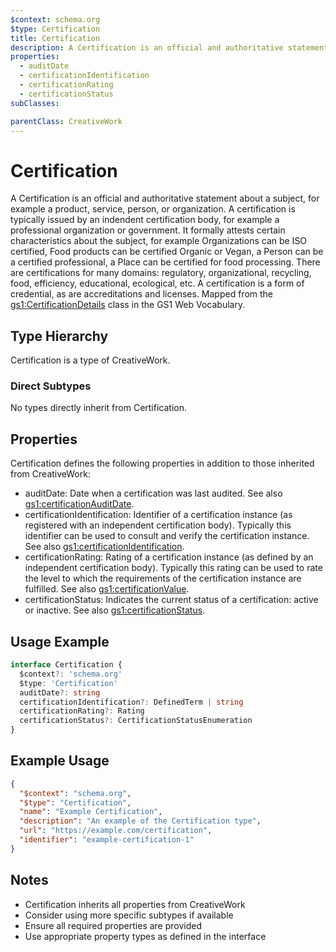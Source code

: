 ```yaml
---
$context: schema.org
$type: Certification
title: Certification
description: A Certification is an official and authoritative statement about a subject, for example a product, service, person, or organization. A certification is typically issued by an indendent certification body, for example a professional organization or government. It formally attests certain characteristics about the subject, for example Organizations can be ISO certified, Food products can be certified Organic or Vegan, a Person can be a certified professional, a Place can be certified for food processing. There are certifications for many domains: regulatory, organizational, recycling, food, efficiency, educational, ecological, etc. A certification is a form of credential, as are accreditations and licenses. Mapped from the [gs1:CertificationDetails](https://www.gs1.org/voc/CertificationDetails) class in the GS1 Web Vocabulary.
properties:
  - auditDate
  - certificationIdentification
  - certificationRating
  - certificationStatus
subClasses:

parentClass: CreativeWork
---
```


# Certification

A Certification is an official and authoritative statement about a subject, for example a product, service, person, or organization. A certification is typically issued by an indendent certification body, for example a professional organization or government. It formally attests certain characteristics about the subject, for example Organizations can be ISO certified, Food products can be certified Organic or Vegan, a Person can be a certified professional, a Place can be certified for food processing. There are certifications for many domains: regulatory, organizational, recycling, food, efficiency, educational, ecological, etc. A certification is a form of credential, as are accreditations and licenses. Mapped from the [gs1:CertificationDetails](https://www.gs1.org/voc/CertificationDetails) class in the GS1 Web Vocabulary.

## Type Hierarchy

Certification is a type of CreativeWork.

### Direct Subtypes

No types directly inherit from Certification.

## Properties

Certification defines the following properties in addition to those inherited from CreativeWork:

- auditDate: Date when a certification was last audited. See also  [gs1:certificationAuditDate](https://www.gs1.org/voc/certificationAuditDate).
- certificationIdentification: Identifier of a certification instance (as registered with an independent certification body). Typically this identifier can be used to consult and verify the certification instance. See also [gs1:certificationIdentification](https://www.gs1.org/voc/certificationIdentification).
- certificationRating: Rating of a certification instance (as defined by an independent certification body). Typically this rating can be used to rate the level to which the requirements of the certification instance are fulfilled. See also [gs1:certificationValue](https://www.gs1.org/voc/certificationValue).
- certificationStatus: Indicates the current status of a certification: active or inactive. See also  [gs1:certificationStatus](https://www.gs1.org/voc/certificationStatus).

## Usage Example

```typescript
interface Certification {
  $context?: 'schema.org'
  $type: 'Certification'
  auditDate?: string
  certificationIdentification?: DefinedTerm | string
  certificationRating?: Rating
  certificationStatus?: CertificationStatusEnumeration
}
```

## Example Usage

```json
{
  "$context": "schema.org",
  "$type": "Certification",
  "name": "Example Certification",
  "description": "An example of the Certification type",
  "url": "https://example.com/certification",
  "identifier": "example-certification-1"
}
```

## Notes

- Certification inherits all properties from CreativeWork
- Consider using more specific subtypes if available
- Ensure all required properties are provided
- Use appropriate property types as defined in the interface

